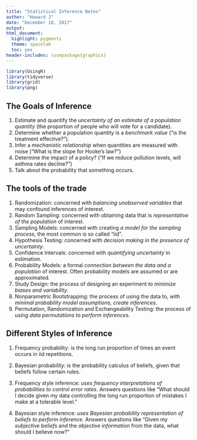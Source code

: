 ```yaml
---
title: "Statistical Inference Notes"
author: "Howard J"
date: "December 10, 2017"
output:
html_document:
  highlight: pygments
  theme: spacelab
  toc: yes
header-includes: \usepackage{graphicx}
---
```


```r
library(UsingR)
library(tidyverse)
library(grid)
library(png)
```


## The Goals of Inference  
1. Estimate and quantify the *uncertainty of an estimate of a population quantity* (the proportion of people who will vote for a candidate).  
2. Determine whether a population quantity is a *benchmark value* (“is the treatment effective?”).  
3. Infer a *mechanistic relationship* when quantities are measured with noise (“What is the slope for Hooke’s law?”)  
4. Determine the impact of a policy? (“If we reduce pollution levels, will asthma rates decline?”)  
5. Talk about the probability that something occurs.  

## The tools of the trade  
1. Randomization: concerned with *balancing unobserved variables* that may confound inferences of interest.  
2. Random Sampling: concerned with obtaining data that is *representative of the population* of interest.  
3. Sampling Models: concerned with creating *a model for the sampling process*, the most common is so called “iid”.  
4. Hypothesis Testing: concerned with *decision making in the presence of uncertainty*.  
5. Confidence Intervals: concerned with *quantifying uncertainty* in estimation.  
6. Probability Models: a formal *connection between the data and a population* of interest. Often probability models are assumed or are approximated.  
7. Study Design: the process of designing an experiment *to minimize biases and variability*.  
8. Nonparametric Bootstrapping: the process of using the data to, *with minimal probability model assumptions, create inferences*.  
9. Permutation, Randomization and Exchangeability Testing: the process of *using data permutations to perform inferences*.  


## Different Styles of Inference
1. Frequency probability: is the long run proportion of times an event occurs in iid repetitions.  
2. Bayesian probability: is the probability calculus of beliefs, given that beliefs follow certain rules.  

1. Frequency style inference: *uses frequency interpretations of probabilities to control error rates*. Answers questions like “What should I decide given my data controlling the long run proportion of mistakes I make at a tolerable level.”  
2. Bayesian style inference: *uses Bayesian probability representation of beliefs to perform inference*. Answers questions like “Given my *subjective beliefs* and the *objective information* from the data, what should I believe now?”  

